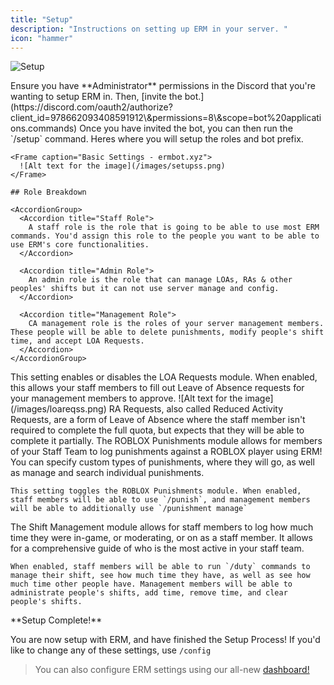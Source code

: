 ```yaml
---
title: "Setup"
description: "Instructions on setting up ERM in your server. "
icon: "hammer"
---
```


![Setup](/images/bannersetup.png)

<Steps>
  <Step title="Invite" titleSize="h2">
    Ensure you have **Administrator** permissions in the Discord that you're wanting to setup ERM in. Then, [invite the bot.](https://discord.com/oauth2/authorize?client_id=978662093408591912\&permissions=8\&scope=bot%20applications.commands)
  </Step>

  <Step title="Setup" titleSize="h2">
    Once you have invited the bot, you can then run the `/setup` command.
  </Step>

  <Step title="Basic Settings" titleSize="h2">
    Heres where you will setup the roles and bot prefix.  &#x20;

    <Frame caption="Basic Settings - ermbot.xyz">
      ![Alt text for the image](/images/setupss.png)
    </Frame>

    ## Role Breakdown

    <AccordionGroup>
      <Accordion title="Staff Role">
        A staff role is the role that is going to be able to use most ERM commands. You'd assign this role to the people you want to be able to use ERM's core functionalities.
      </Accordion>

      <Accordion title="Admin Role">
        An admin role is the role that can manage LOAs, RAs & other peoples' shifts but it can not use server manage and config.
      </Accordion>

      <Accordion title="Management Role">
        CA management role is the roles of your server management members. These people will be able to delete punishments, modify people's shift time, and accept LOA Requests.
      </Accordion>
    </AccordionGroup>
  </Step>

  <Step title="LOA Requests" titleSize="h2">
    This setting enables or disables the LOA Requests module. When enabled, this allows your staff members to fill out Leave of Absence requests for your management members to approve.
        <Frame caption="LOA Requests - ermbot.xyz">
      ![Alt text for the image](/images/loareqss.png)
    </Frame>
  </Step>

  <Step title="RA Requests" titleSize="h2">
    RA Requests, also called Reduced Activity Requests, are a form of Leave of Absence where the staff member isn't required to complete the full quota, but expects that they will be able to complete it partially.
  </Step>

  <Step title="ROBLOX Punishments" titleSize="h2">
    The ROBLOX Punishments module allows for members of your Staff Team to log punishments against a ROBLOX player using ERM! You can specify custom types of punishments, where they will go, as well as manage and search individual punishments.

    This setting toggles the ROBLOX Punishments module. When enabled, staff members will be able to use `/punish`, and management members will be able to additionally use `/punishment manage`
  </Step>

  <Step title="Shift Management" titleSize="h2">
    The Shift Management module allows for staff members to log how much time they were in-game, or moderating, or on as a staff member. It allows for a comprehensive guide of who is the most active in your staff team.

    When enabled, staff members will be able to run `/duty` commands to manage their shift, see how much time they have, as well as see how much time other people have. Management members will be able to administrate people's shifts, add time, remove time, and clear people's shifts.
  </Step>
</Steps>

<Check>
  **Setup Complete!**

  You are now setup with ERM, and have finished the Setup Process! If you'd like to change any of these settings, use `/config`
</Check>

> You can also configure ERM settings using our all-new [dashboard!](https://www.ermbot.xyz/)